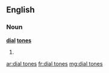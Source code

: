 ==English==

===Noun===
'''[[dial]] [[tone]]s'''

# {{plural of|[[dial tone]]}}

[[ar:dial tones]]
[[fr:dial tones]]
[[mg:dial tones]]